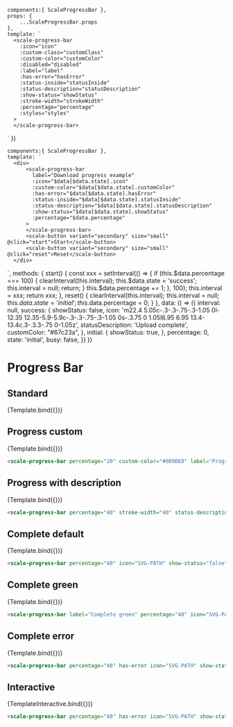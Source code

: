 
<Meta
  title="Components/Progress Bar"
  component={ScaleProgressBar}
  argTypes={{}}
/>

    components:{ ScaleProgressBar },
    props: {
        ...ScaleProgressBar.props
    },
    template: `
      <scale-progress-bar
        :icon="icon"
        :custom-class="customClass"
        :custom-color="customColor"
        :disabled="disabled"
        :label="label"
        :has-error="hasError"
        :status-inside="statusInside"
        :status-description="statusDescription"
        :show-status="showStatus"
        :stroke-width="strokeWidth"
        :percentage="percentage"
        :styles="styles"
      >
      </scale-progress-bar>
  `
})

    components:{ ScaleProgressBar },
    template: `
      <div>
          <scale-progress-bar
            label="Download progress example"
            :icon="$data[$data.state].icon"
            :custom-color="$data[$data.state].customColor"
            :has-error="$data[$data.state].hasError"
            :status-inside="$data[$data.state].statusInside"
            :status-description="$data[$data.state].statusDescription"
            :show-status="$data[$data.state].showStatus"
            :percentage="$data.percentage"
          >
          </scale-progress-bar>
          <scale-button variant="secondary" size="small" @click="start">Start</scale-button>
          <scale-button variant="secondary" size="small" @click="reset">Reset</scale-button>
      </div>
  `,
    methods: {
        start() {
            const xxx = setInterval(()  => {
                if (this.$data.percentage === 100) {
                    clearInterval(this.interval);
                    this.$data.state = 'success';
                    this.interval = null;
                    return;
                }
                this.$data.percentage += 1;
            }, 100);
            this.interval = xxx;
            return xxx;
        },
        reset() {
            clearInterval(this.interval);
            this.interval = null;
            this.$data.state = 'initial';
            this.$data.percentage = 0;
        }
    },
    data: () => ({
        interval: null,
        success: {
            showStatus: false,
            icon: 'm22.4 5.05c-.3-.3-.75-.3-1.05 0l-12.35 12.35-5.9-5.9c-.3-.3-.75-.3-1.05 0s-.3.75 0 1.05l6.95 6.95 13.4-13.4c.3-.3.3-.75 0-1.05z',
            statusDescription: 'Upload complete',
            customColor: "#67c23a",
        },
        initial: {
            showStatus: true,
        },
        percentage: 0,
        state: 'initial',
        busy: false,
    })
})

# Progress Bar

## Standard

<Canvas withSource="none">
  <Story
    name="Determinate"
    args={{
      percentage: 20,
      label: 'Determinate',
    }}
  >
    {Template.bind({})}
  </Story>
</Canvas>

<ArgsTable story='Determinate' />


## Progress custom

<Canvas withSource="none">
  <Story
    name="Progress custom"
    args={{
      percentage: 20,
      customColor: "#009DE0",
      label:"Progress custom"
    }}
  >
    {Template.bind({})}
  </Story>
</Canvas>

```html
<scale-progress-bar percentage="20" custom-color="#009DE0" label="Progress custom"></scale-progress-bar>
```


## Progress with description

<Canvas withSource="none">
  <Story
    name="Progress with description"
    args={{
      percentage: 40,
      statusDescription: 'Progress status description text',
      label: 'Progress with description'
    }}
  >
    {Template.bind({})}
  </Story>
</Canvas>

```html
<scale-progress-bar percentage="40" stroke-width="40" status-description="Progress status description text"></scale-progress-bar>
```


## Complete default

<Canvas withSource="none">
  <Story
    name="Complete default"
    args={{
      percentage: 100,
      showStatus: false,
      icon: 'm22.4 5.05c-.3-.3-.75-.3-1.05 0l-12.35 12.35-5.9-5.9c-.3-.3-.75-.3-1.05 0s-.3.75 0 1.05l6.95 6.95 13.4-13.4c.3-.3.3-.75 0-1.05z',
      statusDescription: 'Upload complete',
      label: 'Complete default'
    }}
  >
    {Template.bind({})}
  </Story>
</Canvas>

```html
<scale-progress-bar percentage="40" icon="SVG-PATH" show-status="false" status-description="Upload complete" label="Complete default"></scale-progress-bar>
```


## Complete green

<Canvas withSource="none">
  <Story
    name="Complete green"
    args={{
      percentage: 100,
      showStatus: false,
      icon: 'm22.4 5.05c-.3-.3-.75-.3-1.05 0l-12.35 12.35-5.9-5.9c-.3-.3-.75-.3-1.05 0s-.3.75 0 1.05l6.95 6.95 13.4-13.4c.3-.3.3-.75 0-1.05z',
      statusDescription: 'Upload complete',
      customColor: "#67c23a",
      label: 'Complete green'
    }}
  >
    {Template.bind({})}
  </Story>
</Canvas>

```html
<scale-progress-bar label="Complete green" percentage="40" icon="SVG-PATH" show-status="false" status-description="Upload complete" custom-color="#67c23a"></scale-progress-bar>
```


## Complete error

<Canvas withSource="none">
  <Story
    name="Complete error"
    args={{
      percentage: 0,
      hasError: true,
      showStatus: false,
      icon: ICON_CIRCLE_CLOSE,
      statusDescription: 'Upload fail',
      label: 'Complete error'
    }}
  >
    {Template.bind({})}
  </Story>
</Canvas>

```html
<scale-progress-bar percentage="40" has-error icon="SVG-PATH" show-status="false" status-description="Upload fail" label="Complete error"></scale-progress-bar>
```


## Interactive

<Canvas withSource="none">
  <Story
    name="Interactive"
    args={{
      percentage: 0,
      hasError: true,
      showStatus: false,
      icon: ICON_CIRCLE_CLOSE,
      statusDescription: 'Upload fail',
      label: 'Interactive'
    }}
  >
    {TemplateInteractive.bind({})}
  </Story>
</Canvas>

```html
<scale-progress-bar percentage="40" has-error icon="SVG-PATH" show-status="false" status-description="Upload fail" label="Interactive"></scale-progress-bar>
```
